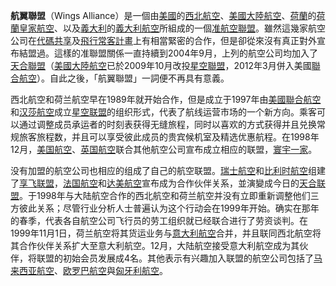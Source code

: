 '''航翼聯盟'''（Wings Alliance）是一個由[[美國|美國]]的[[西北航空|西北航空]]、[[美國大陸航空|美國大陸航空]]、[[荷蘭|荷蘭]]的[[KLM|荷蘭皇家航空]]、以及[[義大利|義大利]]的[[義大利航空|義大利航空]]所組成的一個[[航空聯盟|准航空聯盟]]。雖然這幾家航空公司在[[代碼共享|代碼共享]]及[[飛行常客計畫|飛行常客計畫]]上有相當緊密的合作，但是卻從來沒有真正對外宣布結盟過。這樣的准聯盟關係一直持續到2004年9月，上列的航空公司均加入了[[天合聯盟|天合聯盟]]（[[美國大陸航空|美國大陸航空]]已於2009年10月改投[[星空聯盟|星空聯盟]]，2012年3月併入美國[[聯合航空|聯合航空]]）。自此之後，「航翼聯盟」一詞便不再具有意義。

西北航空和荷兰航空早在1989年就开始合作，但是成立于1997年由[[美國聯合航空|美國聯合航空]]和[[汉莎航空|汉莎航空]]成立[[星空联盟|星空联盟]]的组织形式，代表了航线运营市场的一个新方向。乘客可以通过调整成员承运者的时刻表获得无缝旅程，同时以喜欢的方式获得并且兑换常规旅客旅程数，并且可以享受彼此成员的贵宾候机室及精选优惠航程。在1998年12月，[[美国航空|美国航空]]、[[英国航空|英国航空]]联合其他航空公司宣布成立相应的联盟，[[寰宇一家|寰宇一家]]。

没有加盟的航空公司也相应的组成了自己的航空联盟。[[瑞士航空|瑞士航空]]和[[比利时航空|比利时航空]]组建了[[享飞联盟|享飞联盟]]，[[法国航空|法国航空]]和[[达美航空|达美航空]]宣布成为合作伙伴关系，並演變成今日的[[天合联盟|天合联盟]]。于1998年与大陆航空合作的西北航空和荷兰航空并没有立即重新调整他们三方彼此关系；尽管行业分析人士普遍认为这个行动会在1999年开始。确实在那年的春季，代表各自航空公司飞行员的劳工组织就已经联合进行了劳资谈判。在1999年11月1日，荷兰航空将其货运业务与[[意大利航空|意大利航空]]合并，并且联同西北航空将其合作伙伴关系扩大至意大利航空。12月，大陆航空接受意大利航空成为其伙伴，将联盟的初始会员发展成4名。其他表示有兴趣加入联盟的航空公司包括了[[马来西亚航空|马来西亚航空]]、[[欧罗巴航空|欧罗巴航空]]與[[匈牙利航空|匈牙利航空]]。

{{DEFAULTSORT:Wings Alliance}}
{{航空聯盟}}